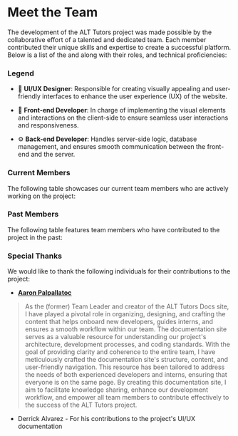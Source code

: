 
# Meet the Team

The development of the ALT Tutors project was made possible by the collaborative effort of a talented and dedicated team.
Each member contributed their unique skills and expertise to create a successful platform.
Below is a list of the <TL name="TLs/ATLs"/> and <Member name="members"/> along with their roles, and technical proficiencies:

### Legend

- 🎨 **UI/UX Designer**: Responsible for creating visually appealing and user-friendly interfaces to enhance the user experience (UX) of the website.

- 🚀 **Front-end Developer**: In charge of implementing the visual elements and interactions on the client-side to ensure seamless user interactions and responsiveness.

- ⚙️ **Back-end Developer**: Handles server-side logic, database management, and ensures smooth communication between the front-end and the server.

### Current Members

The following table showcases our current team members who are actively working on the project:

<Members current={true} />

### Past Members

The following table features team members who have contributed to the project in the past:

<Members current={false} />

### Special Thanks

We would like to thank the following individuals for their contributions to the project:

- [**Aaron Palpallatoc**](https://github.com/ubergonmx)

> As the (former) Team Leader and creator of the ALT Tutors Docs site, I have played a pivotal role in organizing, designing, and crafting the content that helps onboard new developers, guides interns, and ensures a smooth workflow within our team. The documentation site serves as a valuable resource for understanding our project's architecture, development processes, and coding standards.
> With the goal of providing clarity and coherence to the entire team, I have meticulously crafted the documentation site's structure, content, and user-friendly navigation. This resource has been tailored to address the needs of both experienced developers and interns, ensuring that everyone is on the same page.
> By creating this documentation site, I aim to facilitate knowledge sharing, enhance our development workflow, and empower all team members to contribute effectively to the success of the ALT Tutors project.

- Derrick Alvarez - For his contributions to the project's UI/UX documentation
